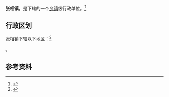 {{中国乡级行政区|21/12/04/101/000}}

'''张相镇'''，是{{PRC admin/fullname|21/12/04/101/000|3}}下辖的一个[[乡镇|乡镇]]级行政单位。<ref>{{PRC admin/ref sgc|{{PRC admin/parent|21/12/04/101/000}}}}</ref>

== 行政区划 ==

张相镇下辖以下地区：<ref>{{PRC admin/ref sgc|21/12/04/101/000}}</ref>

{{PRC admin/children|21/12/04/101/000}}。

== 参考资料 ==

{{reflist}}

{{行政区划小作品}}
{{PRC admin/navcat|21/12/04/101/000}}